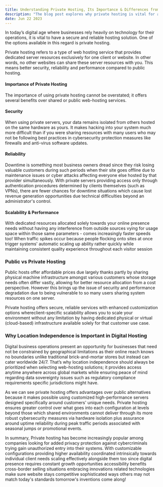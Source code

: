 ---
title: Understanding Private Hosting, Its Importance & Differences from Public Hosting
description: "The blog post explores why private hosting is vital for a secure and reliable hosting solution by offering better security, reliability & performance, compared to public hosting."
date: Jun 22 2023
---

In today’s digital age where businesses rely heavily on technology for their operations, it is vital to have a secure and reliable hosting solution. One of the options available in this regard is private hosting.

Private hosting refers to a type of web hosting service that provides dedicated server resources exclusively for one client or website. In other words, no other websites can share these server resources with you. This means better security, reliability and performance compared to public hosting.

#### Importance of Private Hosting

The importance of using private hosting cannot be overstated; it offers several benefits over shared or public web-hosting services.

#### Security

When using private servers, your data remains isolated from others hosted on the same hardware as yours. It makes hacking into your system much more difficult than if you were sharing resources with many users who may not be following best practices in cybersecurity protection measures like firewalls and anti-virus software updates.

#### Reliability

Downtime is something most business owners dread since they risk losing valuable customers during such periods when their site goes offline due to maintenance issues or cyber attacks affecting everyone else hosted by that provider simultaneously. With private servers providing access only  through authentication procedures determined by clients themselves (such as VPNs), there are fewer chances for downtime situations which cause lost revenue generation opportunities due technical difficulties beyond an administrator's control.

#### Scalability & Performance

With dedicated resources allocated solely towards your online presence needs without having any interference from outside sources vying for usage space within those same parameters - comes increasingly faster speeds too! When traffic spikes occur because people flocking onto sites at once trigger systems' automatic scaling up ability rather quickly while maintaining consistent quality experience throughout each visitor session

### Public vs Private Hosting

Public hosts offer affordable prices due largely thanks partly by sharing physical machine infrastructure amongst various customers whose storage needs often differ vastly, allowing for better resource allocation from a cost perspective. However this brings up the issue of security and performance degradation due to being vulnerable to so many users sharing system resources on one server.

Private hosting offers secure, reliable services with enhanced customization options whereclient-specific scalability allows you to scale your environment without any limitation by having dedicated physical or virtual (cloud-based) infrastructure available solely for that customer use case.

### Why Location Independence is Important in Digital Hosting

Digital business operations present an opportunity for businesses that need not be constrained by geographical limitations as their online reach knows no boundaries unlike traditional brick-and-mortar stores but instead can cater worldwide 24/7.
That’s why location independence should always be prioritized when selecting web-hosting solutions; it provides access anytime anywhere across global markets while ensuring peace of mind regarding data sovereignty issues such as regulatory compliance requirements specific jurisdictions might have.

As we can see private hosting offers advantages over public alternatives because it makes possible using customized high-performance servers designed specifically around customers' unique needs. Private hosting ensures greater control over what goes into each configuration at levels beyond those which shared environments cannot deliver through its more robust cybersecurity measures via hardware isolation plus assurance around uptime reliability during peak traffic periods associated with seasonal jumps or promotional events.

In summary, Private hosting has become increasingly popular among companies looking for added privacy protection against cybercriminals trying gain unauthorized entry into their systems. With customizable configurations providing higher availability coordinated intrinsically towards individual client needs scaling effectively alongside them too since digital presence requires constant growth opportunities accessibility benefits cross-border selling situations embracing innovations related technologies make sure website stays competitive sophisticated ways others may not match today's standards tomorrow's inventions come along!
